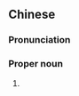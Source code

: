 ==Chinese==
{{zh-forms}}

===Pronunciation===
{{zh-pron
|m=Xíngtiān
|cat=pn
}}

===Proper noun===
{{zh-proper noun}}

# {{alternative form of|刑天|lang=zh}}